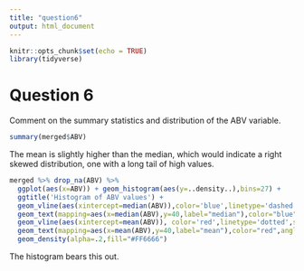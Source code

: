```yaml
---
title: "question6"
output: html_document
---
```


```r
knitr::opts_chunk$set(echo = TRUE)
library(tidyverse)
```

# Question 6
Comment on the summary statistics and distribution of the ABV variable.
```r
summary(merged$ABV)
```

The mean is slightly higher than the median, which would indicate a right skewed distribution,
one with a long tail of high values.

```r
merged %>% drop_na(ABV) %>%
  ggplot(aes(x=ABV)) + geom_histogram(aes(y=..density..),bins=27) + 
  ggtitle('Histogram of ABV values') +
  geom_vline(aes(xintercept=median(ABV)),color='blue',linetype='dashed',size=1) +
  geom_text(mapping=aes(x=median(ABV),y=40,label="median"),color="blue",angle=90,vjust=-0.4,show.legend=FALSE) +
  geom_vline(aes(xintercept=mean(ABV)), color='red',linetype='dotted',size=1) +
  geom_text(mapping=aes(x=mean(ABV),y=40,label="mean"),color="red",angle=90,vjust=-0.4,show.legend=FALSE) +
  geom_density(alpha=.2,fill="#FF6666")
```

The histogram bears this out.